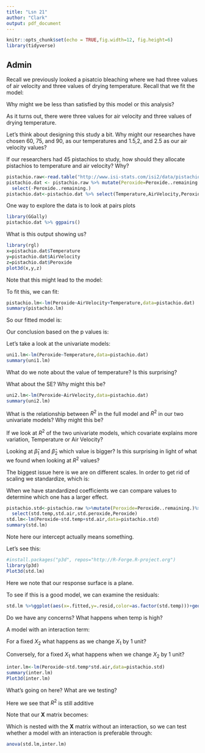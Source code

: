 ```yaml
---
title: "Lsn 21"
author: "Clark"
output: pdf_document
---
```


```r
knitr::opts_chunk$set(echo = TRUE,fig.width=12, fig.height=6)
library(tidyverse)
```

## Admin

Recall we previously looked a pisatcio bleaching where we had three values of air velocity and three values of drying temperature.  Recall that we fit the model:


\vspace{1.in}

Why might we be less than satisfied by this model or this analysis?

\vspace{1.in}

As it turns out, there were three values for air velocity and three values of drying temperature. 

Let's think about designing this study a bit.  Why might our researches have chosen 60, 75, and 90, as our temperatures and 1.5,2, and 2.5 as our air velocity values?

\vspace{.5in}

If our researchers had 45 pistachios to study, how should they allocate pistachios to temperature and air velocity? Why?

\vspace{1.in}


```r
pistachio.raw<-read.table("http://www.isi-stats.com/isi2/data/pistachioStudy.txt",header=T)
pistachio.dat <- pistachio.raw %>% mutate(Peroxide=Peroxide..remaining.)%>%
  select(-Peroxide..remaining.)
pistachio.dat<-pistachio.dat %>% select(Temperature,AirVelocity,Peroxide)
```

One way to explore the data is to look at pairs plots

```r
library(GGally)
pistachio.dat %>% ggpairs()
```

What is this output showing us?

\vspace{1.in}

```r
library(rgl)
x=pistachio.dat$Temperature
y=pistachio.dat$AirVelocity
z=pistachio.dat$Peroxide
plot3d(x,y,z)
```

Note that this might lead to the model:


\vspace{1.in}

To fit this, we can fit:

```r
pistachio.lm<-lm(Peroxide~AirVelocity+Temperature,data=pistachio.dat)
summary(pistachio.lm)
```

So our fitted model is:

\vspace{1.in}

Our conclusion based on the p values is:

\vspace{1.in}

Let's take a look at the univariate models:

```r
uni1.lm<-lm(Peroxide~Temperature,data=pistachio.dat)
summary(uni1.lm)
```

What do we note about the value of temperature?  Is this surprising?

\vspace{.5in}

What about the SE?  Why might this be?

\vspace{.5in}

```r
uni2.lm<-lm(Peroxide~AirVelocity,data=pistachio.dat)
summary(uni2.lm)
```

What is the relationship between $R^2$ in the full model and $R^2$ in our two univariate models?  Why might this be?

If we look at $R^2$ of the two univariate models, which covariate explains more variation, Temperature or Air Velocity?

\vspace{.5in}

Looking at $\hat{\beta}_1$ and $\hat{\beta}_2$ which value is bigger?  Is this surprising in light of what we found when looking at $R^2$ values?


\vspace{.5in}

The biggest issue here is we are on different scales.  In order to get rid of scaling we standardize, which is:

\vspace{.5in}

When we have standardized coefficients we can compare values to determine which one has a larger effect.

```r
pistachio.std<-pistachio.raw %>%mutate(Peroxide=Peroxide..remaining.)%>%
  select(std.temp,std.air,std.peroxide,Peroxide)
std.lm<-lm(Peroxide~std.temp+std.air,data=pistachio.std)
summary(std.lm)
```

Note here our intercept actually means something.  

\vspace{.5in}

Let's see this:
```r
#install.packages("p3d", repos="http://R-Forge.R-project.org")
library(p3d)
Plot3d(std.lm)
```

Here we note that our response surface is a plane.  

To see if this is a good model, we can examine the residuals:

```r
std.lm %>%ggplot(aes(x=.fitted,y=.resid,color=as.factor(std.temp)))+geom_point()
```

Do we have any concerns?  What happens when temp is high?  

\vspace{.5in}

A model with an interaction term:

\vspace{1.in}

For a fixed $X_2$ what happens as we change $X_1$ by 1 unit?  

\vspace{.5in}

Conversely, for a fixed $X_1$ what happens when we change $X_2$ by 1 unit?

\vspace{.5in}

```r
inter.lm<-lm(Peroxide~std.temp*std.air,data=pistachio.std)
summary(inter.lm)
Plot3d(inter.lm)
```

What's going on here?  What are we testing?  

\vspace{.5in}

Here we see that $R^2$ is still additive

Note that our $\textbf{X}$ matrix becomes:

\vspace{1.in}

Which is nested with the $\textbf{X}$ matrix without an interaction, so we can test whether a model with an interaction is preferable through:

```r
anova(std.lm,inter.lm)
```

